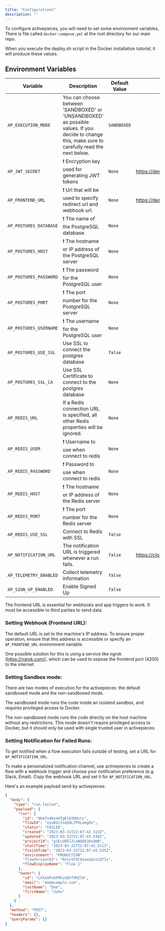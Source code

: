 ```yaml
---
title: "Configurations"
description: ""
---
```


To configure activepieces, you will need to set some environment variables, There is file called `docker-compose.yml` at the root directory for our main repo.

<Tip>
When you execute the deploy.sh script in the Docker installation tutorial, it will produce these values.
</Tip>

## Environment Variables

| Variable                     | Description                                                                                                 | Default Value           | Example
| ---------------------------- | ----------------------------------------------------------------------------------------------------------- | ---------------------   | --------
| `AP_EXECUTION_MODE`          |  You can choose between 'SANDBOXED' or 'UNSANDBOXED' as possible values. If you decide to change this, make sure to carefully read the next below. | `SANDBOXED`                |
| `AP_JWT_SECRET`              | ❗️ Encryption key used for generating JWT tokens                                                             | `None`                  | https://demo.activepieces.com
| `AP_FRONTEND_URL`            | ❗️ Url that will be used to specify redirect url and webhook url.                                            | `None`                  | https://demo.activepieces.com/api
| `AP_POSTGRES_DATABASE`       | ❗️ The name of the PostgreSQL database                                                                       | `None`                  |
| `AP_POSTGRES_HOST`           | ❗️ The hostname or IP address of the PostgreSQL server                                                       | `None`                  |
| `AP_POSTGRES_PASSWORD`       | ❗️ The password for the PostgreSQL user                                                                      | `None`                  |
| `AP_POSTGRES_PORT`           | ❗️ The port number for the PostgreSQL server                                                                 | `None`                  |
| `AP_POSTGRES_USERNAME`       | ❗️ The username for the PostgreSQL user                                                                      | `None`                  |
| `AP_POSTGRES_USE_SSL`        | Use SSL to connect the postgres database                                                                    | `false`                 |
| `AP_POSTGRES_SSL_CA`         | Use SSL Certificate to connect to the postgres database                                                     | `None`                  |
| `AP_REDIS_URL`               | If a Redis connection URL is specified, all other Redis properties will be ignored.                         | `None`                  |
| `AP_REDIS_USER`              | ❗️ Username to use when connect to redis                                                                     | `None`                  |
| `AP_REDIS_PASSWORD`          | ❗️ Password to use when connect to redis                                                                     | `None`                  |
| `AP_REDIS_HOST`              | ❗️ The hostname or IP address of the Redis server                                                            | `None`                  |
| `AP_REDIS_PORT`              | ❗️ The port number for the Redis server                                                                      | `None`                  |
| `AP_REDIS_USE_SSL`           | Connect to Redis with SSL                                                                                   | `false`                 |
| `AP_NOTIFICATION_URL`        | The notification URL is triggered whenever a run fails.                                                     | `false`                 | https://cloud.activepieces.com/flows/WEBHOOK_TRIGGER_FLOW_ID 
| `AP_TELEMETRY_ENABLED`       | Collect telemetry information                                                                               | `false`                 |
| `AP_SIGN_UP_ENABLED`         | Enable Signed Up                                                                                            | `false`                 |

<Warning>
The frontend URL is essential for webhooks and app triggers to work. 
It must be accessible to third parties to send data. 
</Warning>

### Setting Webhook (Frontend URL):

The default URL is set to the machine's IP address. To ensure proper operation, ensure that this address is accessible or specify an `AP_FRONTEND_URL` environment variable.

One possible solution for this is using a service like ngrok (https://ngrok.com/), which can be used to expose the frontend port (4200) to the internet.


### Setting Sandbox mode:

There are two modes of execution for the activepieces: the default sandboxed mode and the non-sandboxed mode.

The sandboxed mode runs the code inside an isolated sandbox, and requires privileged access to Docker.

The non-sandboxed mode runs the code directly on the host machine without any restrictions. This mode doesn't require privileged access to Docker, but it should only be used with single trusted user in activepieces.


### Setting Notification for Failed Runs:

To get notified when a flow execution fails outside of testing, set a URL for `AP_NOTIFICATION_URL`.

To make a personalized notification channel, use activepieces to create a flow with a webhook trigger and choose your notification preference (e.g. Slack, Email). Copy the webhook URL and set it for `AP_NOTIFICATION_URL`.

Here's an example payload send by activepieces:

```json
{
  "body": {
    "type": "run.failed",
    "payload": {
      "run": {
        "id": "0km7v4Ke44TgEtA3HUnts",
        "flowId": "oyvBZc2seQ4LTPXLamgOo",
        "status": "FAILED",
        "created": "2023-03-31T22:07:42.513Z",
        "updated": "2023-03-31T22:07:43.536Z",
        "projectId": "g1EcUOGl2LaNQQA3AsQmN",
        "startTime": "2023-03-31T22:07:42.511Z",
        "finishTime": "2023-03-31T22:07:43.535Z",
        "environment": "PRODUCTION"
        "flowVersionId": "6nxv1FXCQaaa2pxzLDfIx",
        "flowDisplayName": "Flow 1"
      },
      "owner": {
        "id": "LFknXPv6FMhiUQFfVMZl0",
        "email": "mo@example.com",
        "lastName": "Doe",
        "firstName": "John"
      }
    }
  },
  "method": "POST",
  "headers": {},
  "queryParams": {}
}
```